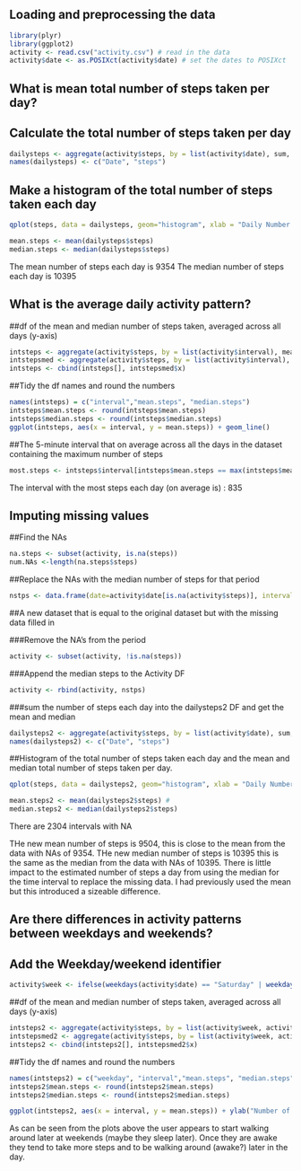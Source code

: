 Loading and preprocessing the data
-----------------------------------
```{r}
library(plyr)
library(ggplot2)
activity <- read.csv("activity.csv") # read in the data
activity$date <- as.POSIXct(activity$date) # set the dates to POSIXct
```
What is mean total number of steps taken per day?
--------------------------------------------------

Calculate the total number of steps taken per day
--------------------------------------------------
```{r}
dailysteps <- aggregate(activity$steps, by = list(activity$date), sum, na.rm=TRUE)
names(dailysteps) <- c("Date", "steps")
```

Make a histogram of the total number of steps taken each day
-------------------------------------------------------------
```{r}
qplot(steps, data = dailysteps, geom="histogram", xlab = "Daily Number of Steps", binwidth = 300)
```

```{r}
mean.steps <- mean(dailysteps$steps) 
median.steps <- median(dailysteps$steps)
```

The mean number of steps each day is 9354
The median number of steps each day is 10395

What is the average daily activity pattern?
--------------------------------------------

##df of the mean and median number of steps taken, averaged across all days (y-axis)
```{r}
intsteps <- aggregate(activity$steps, by = list(activity$interval), mean, na.rm=TRUE)
intstepsmed <- aggregate(activity$steps, by = list(activity$interval), median, na.rm=TRUE)
intsteps <- cbind(intsteps[], intstepsmed$x)
```

##Tidy the df names and round the numbers
```{r}
names(intsteps) = c("interval","mean.steps", "median.steps")
intsteps$mean.steps <- round(intsteps$mean.steps)
intsteps$median.steps <- round(intsteps$median.steps)
ggplot(intsteps, aes(x = interval, y = mean.steps)) + geom_line()
```

##The 5-minute interval that on average across all the days in the dataset containing the maximum number of steps

```{r}
most.steps <- intsteps$interval[intsteps$mean.steps == max(intsteps$mean.steps)]
```

The interval with the most steps each day (on average is) : 835

Imputing missing values
-------------------------

##Find the NAs
```{r}
na.steps <- subset(activity, is.na(steps))
num.NAs <-length(na.steps$steps)
```

##Replace the NAs with the median number of steps for that period

```{r}
nstps <- data.frame(date=activity$date[is.na(activity$steps)], interval = activity$interval[is.na(activity$steps)], steps=intsteps[match(intsteps$interval, activity$interval[is.na(activity$steps)]),3])
```

##A new dataset that is equal to the original dataset but with the missing data filled in

###Remove the NA's from the period
```{r}
activity <- subset(activity, !is.na(steps))
```

###Append the median steps to the Activity DF
```{r}
activity <- rbind(activity, nstps)
```

###sum the number of steps each day into the dailysteps2 DF and get the mean and median 
```{r}
dailysteps2 <- aggregate(activity$steps, by = list(activity$date), sum, na.rm=TRUE)
names(dailysteps2) <- c("Date", "steps")
```

##Histogram of the total number of steps taken each day and the mean and median total number of steps taken per day.
```{r}
qplot(steps, data = dailysteps2, geom="histogram", xlab = "Daily Number of Steps", binwidth = 300)
```
```{r}
mean.steps2 <- mean(dailysteps2$steps) # 
median.steps2 <- median(dailysteps2$steps)
```
There are 2304 intervals with NA

THe new mean number of steps is 9504, this is close to the mean from the data with NAs of 9354. THe new median number of steps is 10395 this is the same as the median from the data with NAs of 10395. There is little impact to the estimated number of steps a day from using the median for the time interval to replace the missing data. I had previously used the mean but this introduced a sizeable difference.

Are there differences in activity patterns between weekdays and weekends?
-------------------------------------------------------------------------
## Add the Weekday/weekend identifier

```{r}
activity$week <- ifelse(weekdays(activity$date) == "Saturday" | weekdays(activity$date) == "Sunday" ,"weekend","weekday")
```

##df of the mean and median number of steps taken, averaged across all days (y-axis)
```{r}
intsteps2 <- aggregate(activity$steps, by = list(activity$week, activity$interval), mean, na.rm=TRUE)
intstepsmed2 <- aggregate(activity$steps, by = list(activity$week, activity$interval), median, na.rm=TRUE)
intsteps2 <- cbind(intsteps2[], intstepsmed2$x)
```

##Tidy the df names and round the numbers
```{r}
names(intsteps2) = c("weekday", "interval","mean.steps", "median.steps")
intsteps2$mean.steps <- round(intsteps2$mean.steps)
intsteps2$median.steps <- round(intsteps2$median.steps)
```

```{r}
ggplot(intsteps2, aes(x = interval, y = mean.steps)) + ylab("Number of Steps") + geom_line() + facet_grid(weekday~.)
```

As can be seen from the plots above the user appears to start walking around later at weekends (maybe they sleep later). Once they are awake they tend to take more steps and to be walking around (awake?) later in the day.